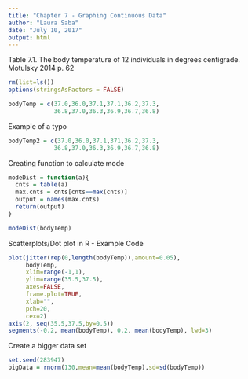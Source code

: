 ```yaml
---
title: "Chapter 7 - Graphing Continuous Data"
author: "Laura Saba"
date: "July 10, 2017"
output: html
---
```



Table 7.1.  The body temperature of 12 individuals in degrees centigrade.
Motulsky 2014 p. 62

```r
rm(list=ls())
options(stringsAsFactors = FALSE)

bodyTemp = c(37.0,36.0,37.1,37.1,36.2,37.3,
             36.8,37.0,36.3,36.9,36.7,36.8)
```



Example of a typo

```r
bodyTemp2 = c(37.0,36.0,37.1,371,36.2,37.3,
             36.8,37.0,36.3,36.9,36.7,36.8)
```




Creating function to calculate mode 

```r
modeDist = function(a){
  cnts = table(a)
  max.cnts = cnts[cnts==max(cnts)]
  output = names(max.cnts)
  return(output)
}

modeDist(bodyTemp)
```


Scatterplots/Dot plot in R - Example Code

```r
plot(jitter(rep(0,length(bodyTemp)),amount=0.05), 
     bodyTemp,
     xlim=range(-1,1),
     ylim=range(35.5,37.5),
     axes=FALSE,
     frame.plot=TRUE,
     xlab="",
     pch=20,
     cex=2)
axis(2, seq(35.5,37.5,by=0.5))
segments(-0.2, mean(bodyTemp), 0.2, mean(bodyTemp), lwd=3)
```

Create a bigger data set
```r
set.seed(283947)
bigData = rnorm(130,mean=mean(bodyTemp),sd=sd(bodyTemp))
```

